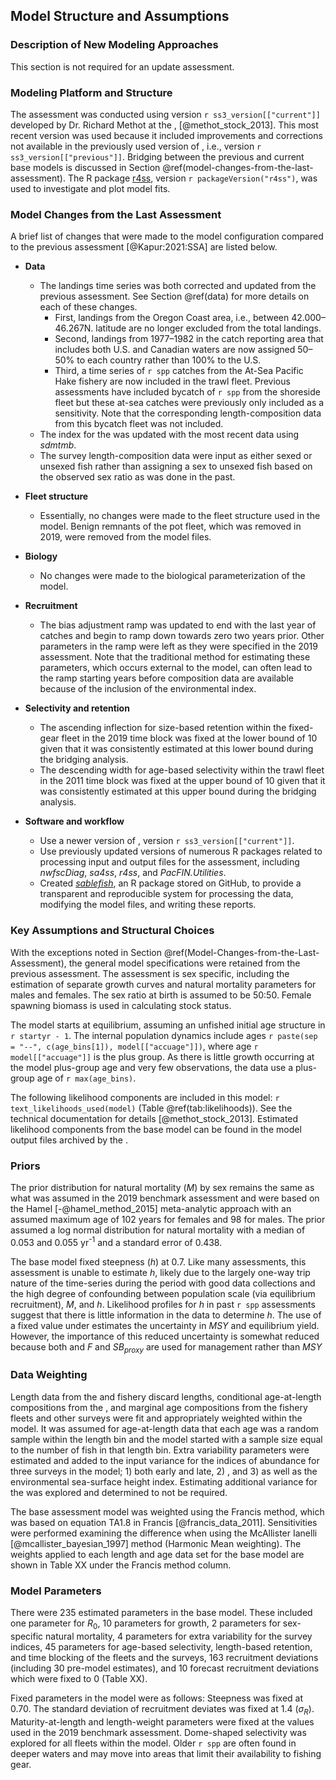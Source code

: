 ## Model Structure and Assumptions

### Description of New Modeling Approaches

This section is not required for an update assessment.

### Modeling Platform and Structure

The assessment was conducted using \gls{ss3} version `r ss3_version[["current"]]` developed by Dr. Richard Methot at the \gls{noaa}, \gls{nwfsc} [@methot_stock_2013]. This most recent version was used because it included improvements and corrections not available in the previously used version of \gls{ss3}, i.e., version `r ss3_version[["previous"]]`.
Bridging between the previous and current base models is discussed in Section \@ref(model-changes-from-the-last-assessment). The R package [r4ss](https://github.com/r4ss/r4ss), version `r packageVersion("r4ss")`, was used to investigate and plot model fits.

### Model Changes from the Last Assessment

A brief list of changes that were made to the model configuration compared to the previous assessment [@Kapur:2021:SSA] are listed below.

- **Data**

  - The landings time series was both corrected and updated from the previous assessment. See Section \@ref(data) for more details on each of these changes.
    - First, landings from the Oregon Coast \gls{inpfc} area, i.e., between 42.000--46.267\textdegree N. latitude are no longer excluded from the total landings.
    - Second, landings from 1977--1982 in the catch reporting area that includes both U.S. and Canadian waters are now assigned 50--50\% to each country rather than 100\% to the U.S.
    - Third, a time series of `r spp` catches from the At-Sea Pacific Hake fishery are now included in the trawl fleet. Previous assessments have included bycatch of `r spp` from the shoreside fleet but these at-sea catches were previously only included as a sensitivity. Note that the corresponding length-composition data from this bycatch fleet was not included.
  - The index for the \gls{s-wcgbt} was updated with the most recent data using _sdmtmb_.
  - The survey length-composition data were input as either sexed or unsexed fish rather than assigning a sex to unsexed fish based on the observed sex ratio as was done in the past.

- **Fleet structure**

  - Essentially, no changes were made to the fleet structure used in the model. Benign remnants of the pot fleet, which was removed in 2019, were removed from the model files.

- **Biology**

  - No changes were made to the biological parameterization of the model.

- **Recruitment**

  - The bias adjustment ramp was updated to end with the last year of catches and begin to ramp down towards zero two years prior. Other parameters in the ramp were left as they were specified in the 2019 assessment. Note that the traditional method for estimating these parameters, which occurs external to the model, can often lead to the ramp starting years before composition data are available because of the inclusion of the environmental index.

- **Selectivity and retention**

  <!-- SizeSel_PRet_1_FIX(1)_BLK2repl_2019 -->
  - The ascending inflection for size-based retention within the fixed-gear fleet in the 2019 time block was fixed at the lower bound of 10 given that it was consistently estimated at this lower bound during the bridging analysis.
  <!-- AgeSel_P_4_TWL(2)_BLK5repl_2011 -->
  - The descending width for age-based selectivity within the trawl fleet in the 2011 time block was fixed at the upper bound of 10 given that it was consistently estimated at this upper bound during the bridging analysis.
  <!-- AgeSel_P_3_FIX(1)_BLK4repl_2011 INIT was lowered to facilitate its estimation. -->

- **Software and workflow**

  - Use a newer version of \gls{ss3}, version `r ss3_version[["current"]]`.
  - Use previously updated versions of numerous R packages related to processing input and output files for the assessment, including _nwfscDiag_, _sa4ss_, _r4ss_, and _PacFIN.Utilities_.
  - Created [_sablefish_](https::/github.com/pfmc-assessments/sablefish), an R package stored on GitHub, to provide a transparent and reproducible system for processing the data, modifying the model files, and writing these reports.

### Key Assumptions and Structural Choices

With the exceptions noted in Section \@ref(Model-Changes-from-the-Last-Assessment), the general model specifications were retained from the previous assessment. The assessment is sex specific, including the estimation of separate growth curves and natural mortality parameters for males and females. The sex ratio at birth is assumed to be 50:50. Female spawning biomass is used in calculating stock status.

The model starts at equilibrium, assuming an unfished initial age structure in `r startyr - 1`. The internal population dynamics include ages `r paste(sep = "--", c(age_bins[1]), model[["accuage"]])`, where age `r model[["accuage"]]` is the plus group. As there is little growth occurring at the model plus-group age and very few observations, the data use a plus-group age of `r max(age_bins)`.

The following likelihood components are included in this model: `r text_likelihoods_used(model)` (Table \@ref(tab:likelihoods)). See the \gls{ss3} technical documentation for details [@methot_stock_2013]. Estimated likelihood components from the base model can be found in the model output files archived by the \gls{pfmc}.

### Priors
 
The prior distribution for natural mortality ($M$) by sex remains the same as what was assumed in the 2019 benchmark assessment and were based on the Hamel [-@hamel_method_2015] meta-analytic approach with  an assumed maximum age of 102 years for females and 98 for males. The prior assumed a log normal distribution for natural mortality with a median of 0.053 and 0.055 yr^-1^ and a standard error of 0.438. 

The base model fixed steepness ($h$) at 0.7. Like many assessments, this assessment is unable to estimate
$h$, likely due to the largely one-way trip nature of the time-series during the period with good
data collections and the high degree of confounding between population scale (via equilibrium
recruitment), $M$, and $h$. Likelihood profiles for $h$ in past `r spp` assessments suggest that there is
little information in the data to determine $h$. The use of a fixed value under estimates the uncertainty
in $MSY$ and equilibrium yield. However, the importance of this reduced uncertainty is somewhat
reduced because both and $F$ and $SB_{proxy}$ are used for management rather than $MSY$


### Data Weighting

Length data from the \gls{s-wcgbt} and fishery discard lengths, conditional age-at-length compositions from the \gls{s-wcgbt}, and marginal age compositions from the fishery fleets and other surveys were fit and appropriately weighted within the model.  It was assumed for age-at-length data that each age was a random sample within the length bin and the model started with a sample size equal to the number of fish in that length bin. Extra variability parameters were estimated and added to the input variance for the indices of abundance for three surveys in the model; 1) \gls{s-tri} both early and late, 2) \gls{s-nwslope}, and 3) \gls{s-aslope} as well as the environmental sea-surface height index. Estimating additional variance for the \gls{s-wcgbt} was explored and determined to not be required. 

The base assessment model was weighted using the Francis method, which was based on equation TA1.8 in Francis [@francis_data_2011]. Sensitivities were performed examining the difference when using the McAllister Ianelli [@mcallister_bayesian_1997] method (Harmonic Mean weighting). The weights applied to each length and age data set for the base model are shown in Table XX under the Francis method column.


### Model Parameters

There were 235 estimated parameters in the base model. These included one parameter for $R_0$, 10 parameters for growth, 2 parameters for sex-specific natural mortality, 4 parameters for extra variability for the survey indices, 45 parameters for age-based selectivity, length-based retention, and time blocking of the fleets and the surveys, 163 recruitment deviations (including 30 pre-model estimates), and 10 forecast recruitment deviations which were fixed to 0 (Table XX).

Fixed parameters in the model were as follows: Steepness was fixed at 0.70. The standard deviation of recruitment deviates was fixed at 1.4 ($\sigma_R$). Maturity-at-length and length-weight parameters were fixed at the values used in the 2019 benchmark assessment. Dome-shaped selectivity was explored for all fleets within the model. Older `r spp` are often found in deeper waters and may move into areas that limit their availability to fishing gear. 
